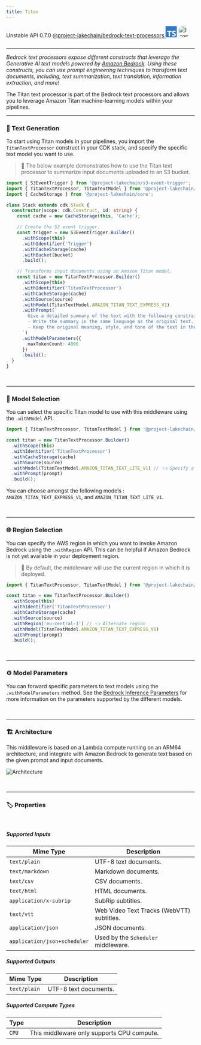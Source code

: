 ```yaml
---
title: Titan
---
```



<span title="Label: Pro" data-view-component="true" class="Label Label--api text-uppercase">
  Unstable API
</span>
<span title="Label: Pro" data-view-component="true" class="Label Label--version text-uppercase">
  0.7.0
</span>
<span title="Label: Pro" data-view-component="true" class="Label Label--package">
  <a target="_blank" href="https://www.npmjs.com/package/@project-lakechain/bedrock-text-processors">
    @project-lakechain/bedrock-text-processors
  </a>
</span>
<span class="language-icon">
  <svg role="img" viewBox="0 0 24 24" width="30" xmlns="http://www.w3.org/2000/svg" style="fill: #3178C6;"><title>TypeScript</title><path d="M1.125 0C.502 0 0 .502 0 1.125v21.75C0 23.498.502 24 1.125 24h21.75c.623 0 1.125-.502 1.125-1.125V1.125C24 .502 23.498 0 22.875 0zm17.363 9.75c.612 0 1.154.037 1.627.111a6.38 6.38 0 0 1 1.306.34v2.458a3.95 3.95 0 0 0-.643-.361 5.093 5.093 0 0 0-.717-.26 5.453 5.453 0 0 0-1.426-.2c-.3 0-.573.028-.819.086a2.1 2.1 0 0 0-.623.242c-.17.104-.3.229-.393.374a.888.888 0 0 0-.14.49c0 .196.053.373.156.529.104.156.252.304.443.444s.423.276.696.41c.273.135.582.274.926.416.47.197.892.407 1.266.628.374.222.695.473.963.753.268.279.472.598.614.957.142.359.214.776.214 1.253 0 .657-.125 1.21-.373 1.656a3.033 3.033 0 0 1-1.012 1.085 4.38 4.38 0 0 1-1.487.596c-.566.12-1.163.18-1.79.18a9.916 9.916 0 0 1-1.84-.164 5.544 5.544 0 0 1-1.512-.493v-2.63a5.033 5.033 0 0 0 3.237 1.2c.333 0 .624-.03.872-.09.249-.06.456-.144.623-.25.166-.108.29-.234.373-.38a1.023 1.023 0 0 0-.074-1.089 2.12 2.12 0 0 0-.537-.5 5.597 5.597 0 0 0-.807-.444 27.72 27.72 0 0 0-1.007-.436c-.918-.383-1.602-.852-2.053-1.405-.45-.553-.676-1.222-.676-2.005 0-.614.123-1.141.369-1.582.246-.441.58-.804 1.004-1.089a4.494 4.494 0 0 1 1.47-.629 7.536 7.536 0 0 1 1.77-.201zm-15.113.188h9.563v2.166H9.506v9.646H6.789v-9.646H3.375z"/></svg>
</span>
<span class="language-icon" style="margin-right: 10px">
  <a target="_blank" href="https://docs.aws.amazon.com/bedrock/latest/userguide/model-parameters-titan.html">
    <Image width="31" src={icon} alt="Icon" style="border-radius: 50%" />
  </a>
</span>
<div style="margin-top: 26px"></div>

---

*Bedrock text processors expose different constructs that leverage the Generative AI text models powered by [Amazon Bedrock](https://docs.aws.amazon.com/bedrock/latest/userguide/what-is-bedrock.html). Using these constructs, you can use prompt engineering techniques to transform text documents, including, text summarization, text translation, information extraction, and more!*

The Titan text processor is part of the Bedrock text processors and allows you to leverage Amazon Titan machine-learning models within your pipelines.

---

### 📝 Text Generation

To start using Titan models in your pipelines, you import the `TitanTextProcessor` construct in your CDK stack, and specify the specific text model you want to use.

> 💁 The below example demonstrates how to use the Titan text processor to summarize input documents uploaded to an S3 bucket.

```typescript
import { S3EventTrigger } from '@project-lakechain/s3-event-trigger';
import { TitanTextProcessor, TitanTextModel } from '@project-lakechain/bedrock-text-processors';
import { CacheStorage } from '@project-lakechain/core';

class Stack extends cdk.Stack {
  constructor(scope: cdk.Construct, id: string) {
    const cache = new CacheStorage(this, 'Cache');

    // Create the S3 event trigger.
    const trigger = new S3EventTrigger.Builder()
      .withScope(this)
      .withIdentifier('Trigger')
      .withCacheStorage(cache)
      .withBucket(bucket)
      .build();

    // Transforms input documents using an Amazon Titan model.
    const titan = new TitanTextProcessor.Builder()
      .withScope(this)
      .withIdentifier('TitanTextProcessor')
      .withCacheStorage(cache)
      .withSource(source)
      .withModel(TitanTextModel.AMAZON_TITAN_TEXT_EXPRESS_V1)
      .withPrompt(`
        Give a detailed summary of the text with the following constraints:
        - Write the summary in the same language as the original text.
        - Keep the original meaning, style, and tone of the text in the summary.
      `)
      .withModelParameters({
        maxTokenCount: 4096
      })
      .build();
  }
}
```

<br />

---

### 🤖 Model Selection

You can select the specific Titan model to use with this middleware using the `.withModel` API.

```typescript
import { TitanTextProcessor, TitanTextModel } from '@project-lakechain/bedrock-text-processors';

const titan = new TitanTextProcessor.Builder()
  .withScope(this)
  .withIdentifier('TitanTextProcessor')
  .withCacheStorage(cache)
  .withSource(source)
  .withModel(TitanTextModel.AMAZON_TITAN_TEXT_LITE_V1) // 👈 Specify a model
  .withPrompt(prompt)
  .build();
```

You can choose amongst the following models : `AMAZON_TITAN_TEXT_EXPRESS_V1`, and `AMAZON_TITAN_TEXT_LITE_V1`.

<br />

---

### 🌐 Region Selection

You can specify the AWS region in which you want to invoke Amazon Bedrock using the `.withRegion` API. This can be helpful if Amazon Bedrock is not yet available in your deployment region.

> 💁 By default, the middleware will use the current region in which it is deployed.

```typescript
import { TitanTextProcessor, TitanTextModel } from '@project-lakechain/bedrock-text-processors';

const titan = new TitanTextProcessor.Builder()
  .withScope(this)
  .withIdentifier('TitanTextProcessor')
  .withCacheStorage(cache)
  .withSource(source)
  .withRegion('eu-central-1') // 👈 Alternate region
  .withModel(TitanTextModel.AMAZON_TITAN_TEXT_EXPRESS_V1)
  .withPrompt(prompt)
  .build();
```

<br />

---

### ⚙️ Model Parameters

You can forward specific parameters to text models using the `.withModelParameters` method. See the [Bedrock Inference Parameters](https://docs.aws.amazon.com/bedrock/latest/userguide/model-parameters.html) for more information on the parameters supported by the different models.

<br />

---

### 🏗️ Architecture

This middleware is based on a Lambda compute running on an ARM64 architecture, and integrate with Amazon Bedrock to generate text based on the given prompt and input documents.

![Architecture](../../../assets/bedrock-text-generators-architecture.png)

<br />

---

### 🏷️ Properties

<br />

##### Supported Inputs

|  Mime Type  | Description |
| ----------- | ----------- |
| `text/plain` | UTF-8 text documents. |
| `text/markdown` | Markdown documents. |
| `text/csv` | CSV documents. |
| `text/html` | HTML documents. |
| `application/x-subrip` | SubRip subtitles. |
| `text/vtt` | Web Video Text Tracks (WebVTT) subtitles. |
| `application/json` | JSON documents. |
| `application/json+scheduler` | Used by the `Scheduler` middleware. |

##### Supported Outputs

|  Mime Type  | Description |
| ----------- | ----------- |
| `text/plain` | UTF-8 text documents. |

##### Supported Compute Types

| Type  | Description |
| ----- | ----------- |
| `CPU` | This middleware only supports CPU compute. |
